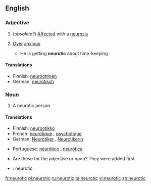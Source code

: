 ==English==

===Adjective===
{{en-adj}}

# (''obsolete?'') [[Affected]] with a [[neurosis]]
# {{informal}} [[Over]] [[anxious]]
#* He is getting '''neurotic''' about time-keeping

====Translations====
{{top}}
* Finnish: [[neuroottinen]]
* German: [[neurotisch]]
{{mid}}
{{bottom}}

===Noun===
{{en-noun}}

# A neurotic person

====Translations====
{{top}}
* Finnish: [[neurootikko]]
* French: [[neurotique]] {{m}}, [[psychotique]] {{m}}
* German: [[Neurotiker]] {{m}}, [[Neurotikerin]] {{f}}
{{mid}}
* Portuguese: [[neurótico]] {{m}}, [[neurótica]] {{f}}
{{bottom}}

{{checktrans}}
* Are these for the adjective or noun? They were added first.
* {{ttbc|Interlingua}}: neurotic

[[fr:neurotic]]
[[pl:neurotic]]
[[ru:neurotic]]
[[ta:neurotic]]
[[vi:neurotic]]
[[zh:neurotic]]